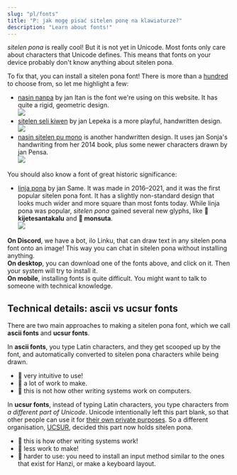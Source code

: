 ```yaml
---
slug: "pl/fonts"
title: "P: jak mogę pisać sitelen ponę na klawiaturze?"
description: "Learn about fonts!"
---
```


*sitelen pona* is really cool! But it is not yet in Unicode. Most fonts only care about characters that Unicode defines. This means that fonts on your device probably don't know anything about sitelen pona.

To fix that, you can install a sitelen pona font! There is more than a [hundred](https://linku.la/fonts/) to choose from, so let me highlight a few:

* [nasin nanpa](https://raw.githubusercontent.com/lipu-linku/ijo/main/nasinsitelen/nasin-nanpa.otf) by jan Itan is the font we're using on this website. It has quite a rigid, geometric design.<br /><img src="./example-nasin-nanpa.webp" />
* [sitelen seli kiwen](https://raw.githubusercontent.com/lipu-linku/ijo/main/nasinsitelen/sitelenselikiwenasuki.ttf) by jan Lepeka is a more playful, handwritten design.<br /><img src="./example-sitelen-seli-kiwen.webp" />
* [nasin sitelen pu mono](https://raw.githubusercontent.com/lipu-linku/ijo/main/nasinsitelen/nasin-sitelen-pu-mono.otf) is another handwritten design. It uses jan Sonja's handwriting from her 2014 book, plus some newer characters drawn by jan Pensa.<br /><img src="./example-pu-mono.webp" />

You should also know a font of great historic significance:

* [linja pona](https://raw.githubusercontent.com/lipu-linku/ijo/main/nasinsitelen/linja-pona.otf) by jan Same. It was made in 2016–2021, and it was the first popular sitelen pona font. It has a slightly non-standard design that looks much wider and more square than most fonts today. While linja pona was popular, *sitelen pona* gained several new glyphs, like **󱦀 kijetesantakalu** and **󱥽 monsuta**.<br /><img src="./example-linja-pona.webp" />

**On Discord**, we have a bot, ilo Linku, that can draw text in any sitelen pona font onto an image! This way you can chat in sitelen pona without installing anything.  
**On desktop**, you can download one of the fonts above, and click on it. Then your system will try to install it.  
**On mobile**, installing fonts is quite difficult. You might want to talk to someone with technical knowledge.

## Technical details: ascii vs ucsur fonts

There are two main approaches to making a sitelen pona font, which we call **ascii fonts** and **ucsur fonts**.

In **ascii fonts**, you type Latin characters, and they get scooped up by the font, and automatically converted to sitelen pona characters while being drawn.

* 🎉 very intuitive to use!
* 🙁 a lot of work to make.
* 🙁 this is not how other writing systems work on computers.

In **ucsur fonts**, instead of typing Latin characters, you type characters from *a different part of Unicode*. Unicode intentionally left this part blank, so that other people can use it for [their own private purposes](https://en.wikipedia.org/wiki/Private_Use_Areas). So a different organisation, [UCSUR](https://www.kreativekorp.com/ucsur/), decided this part now holds sitelen pona.

* 🎉 this is how other writing systems work!
* 🎉 less work to make!
* 🙁 harder to use: you need to install an input method similar to the ones that exist for Hanzi, or make a keyboard layout.
